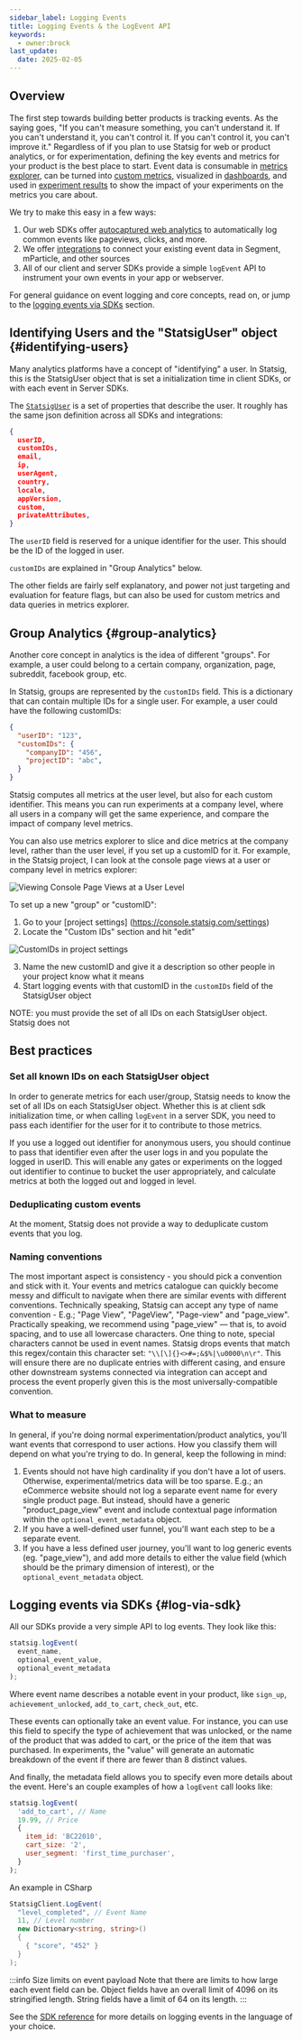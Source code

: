 ```yaml
---
sidebar_label: Logging Events
title: Logging Events & the LogEvent API
keywords:
  - owner:brock
last_update:
  date: 2025-02-05
---
```


## Overview

The first step towards building better products is tracking events.  As the saying goes, "If you can't measure something, you can't understand it. If you can't understand it, you can't control it. If you can't control it, you can't improve it."
Regardless of if you plan to use Statsig for web or product analytics, or for experimentation, defining the key events and metrics for your product is the best place to start.  Event data is consumable in [metrics explorer](/product-analytics/overview), can be turned into [custom metrics](/metrics/how-metrics-work), visualized in [dashboards](/product-analytics/dashboards), and used in [experiment results](/metrics/pulse) to show the impact of your experiments on the metrics you care about.

We try to make this easy in a few ways:
1. Our web SDKs offer [autocaptured web analytics](/webanalytics/overview) to automatically log common events like pageviews, clicks, and more.
2. We offer [integrations](https://docs.statsig.com/integrations/introduction) to connect your existing event data in Segment, mParticle, and other sources
3. All of our client and server SDKs provide a simple `logEvent` API to instrument your own events in your app or webserver.

For general guidance on event logging and core concepts, read on, or jump to the [logging events via SDKs](#log-via-sdk) section.

## Identifying Users and the "StatsigUser" object {#identifying-users}
Many analytics platforms have a concept of "identifying" a user.  In Statsig, this is the StatsigUser object that is set a initialization time in client SDKs, or with each event in Server SDKs.

The [`StatsigUser`](/concepts/user) is a set of properties that describe the user.  It roughly has the same json definition across all SDKs and integrations:

```json
{
  userID,
  customIDs,
  email,
  ip,
  userAgent,
  country,
  locale,
  appVersion,
  custom,
  privateAttributes,
}
```

The `userID` field is reserved for a unique identifier for the user.  This should be the ID of the logged in user.

`customIDs` are explained in "Group Analytics" below.

The other fields are fairly self explanatory, and power not just targeting and evaluation for feature flags, but can also be used for custom metrics and data queries in metrics explorer.

## Group Analytics {#group-analytics}
Another core concept in analytics is the idea of different "groups".  For example, a user could belong to a certain company, organization, page, subreddit, facebook group, etc.

In Statsig, groups are represented by the `customIDs` field.  This is a dictionary that can contain multiple IDs for a single user.  For example, a user could have the following customIDs:

```json
{
  "userID": "123",
  "customIDs": {
    "companyID": "456",
    "projectID": "abc",
  }
}
```

Statsig computes all metrics at the user level, but also for each custom identifier.  This means you can run experiments at a company level, where all users in a company will get the same experience, and compare the impact of company level metrics.

You can also use metrics explorer to slice and dice metrics at the company level, rather than the user level, if you set up a customID for it. For example, in the Statsig project, I can look at the console page views at a user or company level in metrics explorer:

![Viewing Console Page Views at a User Level](https://github.com/user-attachments/assets/67719f66-63cb-41c7-8d83-d2a567738a84)

To set up a new "group" or "customID":

1. Go to your [project settings] (https://console.statsig.com/settings)
2. Locate the "Custom IDs" section and hit "edit"

![CustomIDs in project settings](https://github.com/user-attachments/assets/e26cc341-13c2-4b78-898f-02d56bfc2474)

3. Name the new customID and give it a description so other people in your project know what it means
4. Start logging events with that customID in the `customIDs` field of the StatsigUser object

NOTE: you must provide the set of all IDs on each StatsigUser object.  Statsig does not 

## Best practices

### Set all known IDs on each StatsigUser object
In order to generate metrics for each user/group, Statsig needs to know the set of all IDs on each StatsigUser object.  Whether this is at client sdk initialization time, or when calling `logEvent` in a server SDK, you need to pass each identifier for the user for it to contribute to those metrics.

If you use a logged out identifier for anonymous users, you should continue to pass that identifier even after the user logs in and you populate the logged in userID.  This will enable any gates or experiments on the logged out identifier to continue to bucket the user appropriately, and calculate metrics at both the logged out and logged in level.

### Deduplicating custom events
At the moment, Statsig does not provide a way to deduplicate custom events that you log.

### Naming conventions

The most important aspect is consistency - you should pick a convention and stick with it. Your events and metrics catalogue can quickly become messy and difficult to navigate when there are similar events with different conventions. Technically speaking, Statsig can accept any type of name convention - E.g.; "Page View", "PageView", "Page-view" and "page_view". Practically speaking, we recommend using "page_view" — that is, to avoid spacing, and to use all lowercase characters. One thing to note, special characters cannot be used in event names. Statsig drops events that match this regex/contain this character set: `"\\[\]{}<>#=;&$%|\u0000\n\r"`. This will ensure there are no duplicate entries with different casing, and ensure other downstream systems connected via integration can accept and process the event properly given this is the most universally-compatible convention. 

### What to measure

In general, if you're doing normal experimentation/product analytics, you'll want events that correspond to user actions. How you classify them will depend on what you're trying to do.  In general, keep the following in mind:
1. Events should not have high cardinality if you don't have a lot of users. Otherwise, experimental/metrics data will be too sparse. E.g.; an eCommerce website should not log a separate event name for every single product page. But instead, should have a generic "product_page_view" event and include contextual page information within the `optional_event_metadata` object. 
2. If you have a well-defined user funnel, you'll want each step to be a separate event.
3. If you have a less defined user journey, you'll want to log generic events (eg. "page_view"), and add more details to either the value field (which should be the primary dimension of interest), or the `optional_event_metadata` object.

## Logging events via SDKs {#log-via-sdk}

All our SDKs provide a very simple API to log events. They look like this:

```js
statsig.logEvent(
  event_name, 
  optional_event_value, 
  optional_event_metadata
);
```

Where event name describes a notable event in your product, like `sign_up`, `achievement_unlocked`, `add_to_cart`, `check_out`, etc.

These events can optionally take an event value.  For instance, you can use this field to specify the type of achievement that was unlocked, or the name of the product that was added to cart, or the price of the item that was purchased.
In experiments, the "value" will generate an automatic breakdown of the event if there are fewer than 8 distinct values.

And finally, the metadata field allows you to specify even more details about the event.  Here's an couple examples of how a ```logEvent``` call looks like:

```js
statsig.logEvent(
  'add_to_cart', // Name
  19.99, // Price
  { 
    item_id: 'BC22010', 
    cart_size: '2',
    user_segment: 'first_time_purchaser',
  }
);
```

An example in CSharp

```csharp
StatsigClient.LogEvent(
  "level_completed", // Event Name
  11, // Level number
  new Dictionary<string, string>()
  { 
    { "score", "452" } 
  }
);
```

:::info Size limits on event payload
Note that there are limits to how large each event field can be.
Object fields have an overall limit of 4096 on its stringified length.
String fields have a limit of 64 on its length.
:::

See the [SDK reference](/sdks/getting-started) for more details on logging events in the language of your choice.
